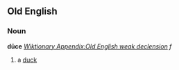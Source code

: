 ==Old English==
===Noun===
'''dūce''' ''[[Wiktionary Appendix:Old English weak declension]] f''

#a [[duck]]